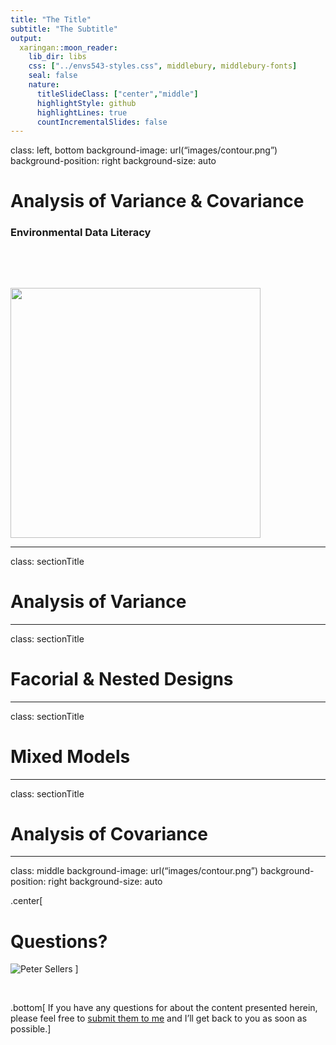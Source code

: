 ```yaml
---
title: "The Title"
subtitle: "The Subtitle"
output:
  xaringan::moon_reader:
    lib_dir: libs
    css: ["../envs543-styles.css", middlebury, middlebury-fonts]
    seal: false
    nature:
      titleSlideClass: ["center","middle"]
      highlightStyle: github
      highlightLines: true
      countIncrementalSlides: false
---
```


class: left, bottom
background-image: url("images/contour.png")
background-position: right
background-size: auto


# Analysis of Variance & Covariance



### Environmental Data Literacy


<p>&nbsp;</p>

<p>&nbsp;</p>

<img src="images/logo1.svg" width="400px">




---

class: sectionTitle

# Analysis of Variance



---

class: sectionTitle

# Facorial & Nested Designs



---

class: sectionTitle

# Mixed Models



---

class: sectionTitle

# Analysis of Covariance














---

class: middle
background-image: url("images/contour.png")
background-position: right
background-size: auto

.center[

# Questions?


![Peter Sellers](images/peter_sellers.gif)
]

<p>&nbsp;</p>

.bottom[ If you have any questions for about the content presented herein, please feel free to [submit them to me](https://docs.google.com/forms/d/e/1FAIpQLScrAGM5Zl8vZTPqV8DVSnSrf_5enypyp0717jG4PZiTlVHDjQ/viewform?usp=sf_link) and I'll get back to you as soon as possible.]


